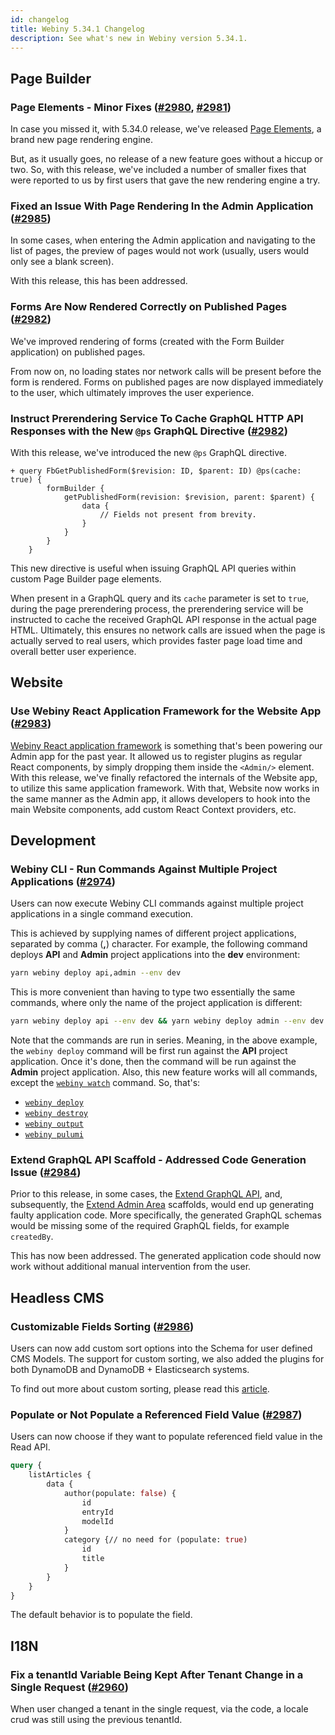```yaml
---
id: changelog
title: Webiny 5.34.1 Changelog
description: See what's new in Webiny version 5.34.1.
---
```


## Page Builder

### Page Elements - Minor Fixes ([#2980](https://github.com/webiny/webiny-js/pull/2980), [#2981](https://github.com/webiny/webiny-js/pull/2981))

In case you missed it, with 5.34.0 release, we've released [Page Elements](/docs/release-notes/5.34.0/changelog#page-elements-a-brand-new-page-rendering-engine-2898), a brand new page rendering engine.

But, as it usually goes, no release of a new feature goes without a hiccup or two. So, with this release, we've included a number of smaller fixes that were reported to us by first users that gave the new rendering engine a try.

### Fixed an Issue With Page Rendering In the Admin Application ([#2985](https://github.com/webiny/webiny-js/pull/2985))

In some cases, when entering the Admin application and navigating to the list of pages, the preview of pages would not work (usually, users would only see a blank screen).

With this release, this has been addressed.

### Forms Are Now Rendered Correctly on Published Pages ([#2982](https://github.com/webiny/webiny-js/pull/2982))

We've improved rendering of forms (created with the Form Builder application) on published pages.

From now on, no loading states nor network calls will be present before the form is rendered. Forms on published pages are now displayed immediately to the user, which ultimately improves the user experience.

### Instruct Prerendering Service To Cache GraphQL HTTP API Responses with the New `@ps` GraphQL Directive ([#2982](https://github.com/webiny/webiny-js/pull/2982))

With this release, we've introduced the new `@ps` GraphQL directive.

```diff-graphql
+ query FbGetPublishedForm($revision: ID, $parent: ID) @ps(cache: true) {
        formBuilder {
            getPublishedForm(revision: $revision, parent: $parent) {
                data {
                    // Fields not present from brevity.
                }
            }
        }
    }
```

This new directive is useful when issuing GraphQL API queries within custom Page Builder page elements.

When present in a GraphQL query and its `cache` parameter is set to `true`, during the page prerendering process, the prerendering service will be instructed to cache the received GraphQL API response in the actual page HTML. Ultimately, this ensures no network calls are issued when the page is actually served to real users, which provides faster page load time and overall better user experience.

## Website

### Use Webiny React Application Framework for the Website App ([#2983](https://github.com/webiny/webiny-js/pull/2983))

[Webiny React application framework](/docs/{version}/admin-area/basics/framework) is something that's been powering our Admin app for the past year. It allowed us to register plugins as regular React components, by simply dropping them inside the `<Admin/>` element. With this release, we've finally refactored the internals of the Website app, to utilize this same application framework. With that, Website now works in the same manner as the Admin app, it allows developers to hook into the main Website components, add custom React Context providers, etc.

## Development

### Webiny CLI - Run Commands Against Multiple Project Applications ([#2974](https://github.com/webiny/webiny-js/pull/2974))

Users can now execute Webiny CLI commands against multiple project applications in a single command execution.

This is achieved by supplying names of different project applications, separated by comma (**,**) character. For example, the following command deploys **API** and **Admin** project applications into the **dev** environment:

```bash
yarn webiny deploy api,admin --env dev
```

This is more convenient than having to type two essentially the same commands, where only the name of the project application is different:

```bash
yarn webiny deploy api --env dev && yarn webiny deploy admin --env dev
```

Note that the commands are run in series. Meaning, in the above example, the `webiny deploy` command will be first run against the **API** project application. Once it's done, then the command will be run against the **Admin** project application. Also, this new feature works will all commands, except the [`webiny watch`](/docs/{exact:5.34.x}/core-development-concepts/basics/watch-command) command. So, that's:

- [`webiny deploy`](/docs/{exact:5.34.x}/core-development-concepts/basics/project-deployment)
- [`webiny destroy`](/docs/{exact:5.34.x}/infrastructure/basics/destroy-cloud-infrastructure)
- [`webiny output`](/docs/{exact:5.34.x}/core-development-concepts/basics/webiny-cli#common-commands)
- [`webiny pulumi`](/docs/{exact:5.34.x}/core-development-concepts/basics/webiny-cli#yarn-webiny-pulumi-folder---env-env----command)

### Extend GraphQL API Scaffold - Addressed Code Generation Issue ([#2984](https://github.com/webiny/webiny-js/pull/2984))

Prior to this release, in some cases, the [Extend GraphQL API](/docs/{exact:5.34.x}/core-development-concepts/scaffolding/extend-graphql-api), and, subsequently, the [Extend Admin Area](/docs/{exact:5.34.x}/admin-area/new-app-tutorial/scaffolding) scaffolds, would end up generating faulty application code. More specifically, the generated GraphQL schemas would be missing some of the required GraphQL fields, for example `createdBy`.

This has now been addressed. The generated application code should now work without additional manual intervention from the user.

## Headless CMS

### Customizable Fields Sorting ([#2986](https://github.com/webiny/webiny-js/pull/2986))

Users can now add custom sort options into the Schema for user defined CMS Models.
The support for custom sorting, we also added the plugins for both DynamoDB and DynamoDB + Elasticsearch systems.

To find out more about custom sorting, please read this [article](/docs/headless-cms/extending/custom-sorting).

### Populate or Not Populate a Referenced Field Value ([#2987](https://github.com/webiny/webiny-js/pull/2987))

Users can now choose if they want to populate referenced field value in the Read API.
```graphql
query {
    listArticles {
        data {
            author(populate: false) {
                id
                entryId
                modelId
            }
            category {// no need for (populate: true)
                id
                title
            }
        }
    }
}
```
The default behavior is to populate the field.


## I18N

### Fix a tenantId Variable Being Kept After Tenant Change in a Single Request ([#2960](https://github.com/webiny/webiny-js/pull/2960)) 

When user changed a tenant in the single request, via the code, a locale crud was still using the previous tenantId.
